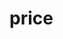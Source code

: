 # price


<ul className="grid grid-cols-1 md:grid-cols-2 lg:grid-cols-3 xl:grid-cols-4 gap-4 -ml-6">
<ReferenceCard
    title="historical"
    description="Cryptocurrency Historical Price. Cryptocurrency historical price data."
    url="/platform/reference/price/historical"
    command="true"
/>
<ReferenceCard
    title="historical"
    description="Currency Historical Price. Currency historical data."
    url="/platform/reference/price/historical"
    command="true"
/>
<ReferenceCard
    title="historical"
    description="Equity Historical price. Load stock data for a specific ticker."
    url="/platform/reference/price/historical"
    command="true"
/>
<ReferenceCard
    title="nbbo"
    description="Equity Quote. Load National Best Bid and Offer for a specific equity."
    url="/platform/reference/price/nbbo"
    command="true"
/>
<ReferenceCard
    title="performance"
    description="Price performance as a return, over different periods."
    url="/platform/reference/price/performance"
    command="true"
/>
<ReferenceCard
    title="quote"
    description="Equity Quote. Load stock data for a specific ticker."
    url="/platform/reference/price/quote"
    command="true"
/>
</ul>
